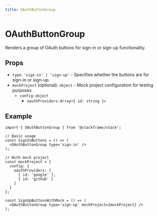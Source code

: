 ```yaml
---
title: OAuthButtonGroup
---
```


# OAuthButtonGroup

Renders a group of OAuth buttons for sign-in or sign-up functionality.

## Props

- `type`: `'sign-in' | 'sign-up'` - Specifies whether the buttons are for sign-in or sign-up.
- `mockProject` (optional): `object` - Mock project configuration for testing purposes.
  - `config`: `object`
    - `oauthProviders`: `Array<{ id: string }>`

## Example

```tsx
import { OAuthButtonGroup } from '@stackframe/stack';

// Basic usage
const SignInButtons = () => (
  <OAuthButtonGroup type='sign-in' />
);

// With mock project
const mockProject = {
  config: {
    oauthProviders: [
      { id: 'google' },
      { id: 'github' }
    ]
  }
};

const SignUpButtonsWithMock = () => (
  <OAuthButtonGroup type='sign-up' mockProject={mockProject} />
);
```